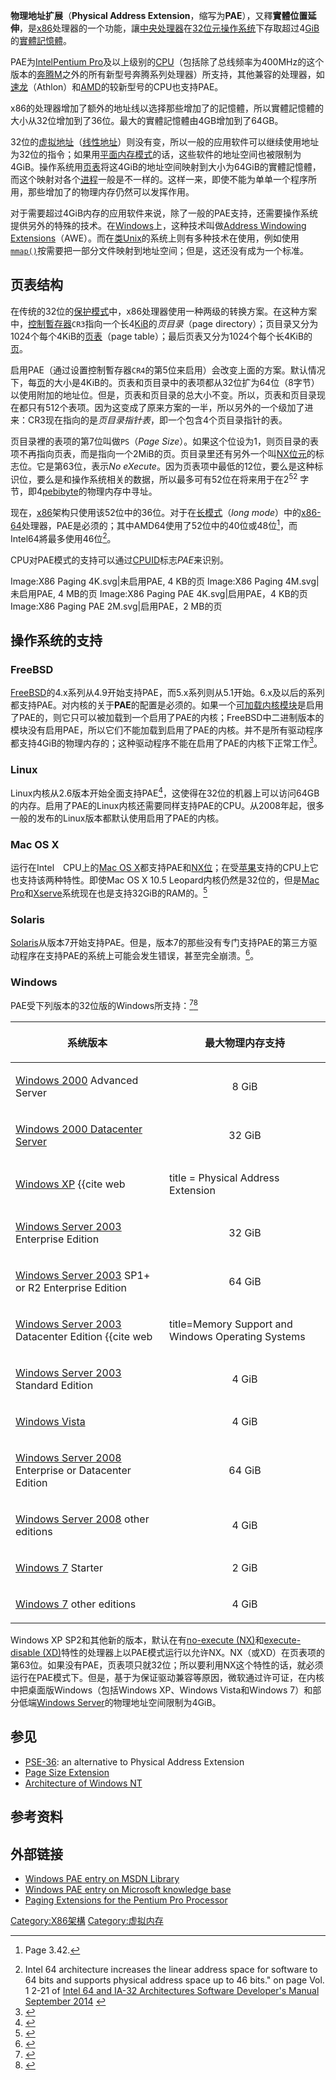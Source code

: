 {{noteTA
|1=zh-cn:GB;zh-hk:GiB;
|2=zh-cn:KB;zh-hk:KiB;
|3=zh-cn:MB;zh-hk:MiB;
|4=zh-cn:32位;zh-hk:32位元;
|5=zh-cn:64位;zh-hk:64位元;
|6=zh-cn:36位;zh-hk:36位元;
|G1=IT
}}
{{Proofreader needed|en|Physical Address Extension}}

'''物理地址扩展'''（'''Physical Address Extension'''，缩写为'''PAE'''），又釋'''實體位置延伸'''，是[[x86|x86]]处理器的一个功能，讓[[中央处理器|中央处理器]]在[[32位元|32位元]][[操作系统|操作系统]]下存取超过4[[二进制乘数词头#Prefixes|GiB]]的[[實體記憶體|實體記憶體]]。

PAE为[[Intel|Intel]][[Pentium_Pro|Pentium Pro]]及以上级别的[[CPU|CPU]]（包括除了总线频率为400MHz的这个版本的[[奔腾M|奔腾M]]之外的所有新型号奔腾系列处理器）所支持，其他兼容的处理器，如[[AMD_Athlon|速龙]]（Athlon）和[[AMD|AMD]]的较新型号的CPU也支持PAE。

x86的处理器增加了额外的地址线以选择那些增加了的記憶體，所以實體記憶體的大小从32位增加到了36位。最大的實體記憶體由4GB增加到了64GB。

32位的[[虚拟地址|虚拟地址]]（[[线性地址|线性地址]]）则没有变，所以一般的应用软件可以继续使用地址为32位的指令；如果用[[平面内存模式|平面内存模式]]的话，这些软件的地址空间也被限制为4GiB。操作系统用[[页表|页表]]将这4GiB的地址空间映射到大小为64GiB的實體記憶體，而这个映射对各个[[进程|进程]]一般是不一样的。这样一来，即使不能为单单一个程序所用，那些增加了的物理内存仍然可以发挥作用。

对于需要超过4GiB内存的应用软件来说，除了一般的PAE支持，还需要操作系统提供另外的特殊的技术。在[[Windows|Windows]]上，这种技术叫做[[Address_Windowing_Extensions|Address Windowing Extensions]]（AWE）。而在[[类Unix|类Unix]]的系统上则有多种技术在使用，例如使用<tt>[[mmap|mmap()]]</tt>按需要把一部分文件映射到地址空间；但是，这还没有成为一个标准。

==页表结构==
在传统的32位的[[保护模式|保护模式]]中，x86处理器使用一种两级的转换方案。在这种方案中，[[控制暫存器|控制暫存器]]<code>CR3</code>指向一个长4[[二进制乘数词头|Ki]]B的''页目录''（page directory）；页目录又分为1024个每个4KiB的[[页表|页表]]（page table）；最后页表又分为1024个每个长4KiB的[[页|页]]。

启用PAE（通过设置控制暫存器<code>CR4</code>的第5位来启用）会改变上面的方案。默认情况下，每[[页|页]]的大小是4KiB的。页表和页目录中的表项都从32位扩为64位（8字节）以使用附加的地址位。但是，页表和页目录的总大小不变。所以，页表和页目录现在都只有512个表项。因为这变成了原来方案的一半，所以另外的一个级加了进来：CR3现在指向的是''页目录指针表''，即一个包含4个页目录指针的表。

页目录裡的表项的第7位叫做<code>PS</code>（''Page Size''）。如果这个位设为1，则页目录的表项不再指向页表，而是指向一个2MiB的页。页目录里还有另外一个叫[[NX位元|NX位元]]的标志位。它是第63位，表示''No eXecute''。因为页表项中最低的12位，要么是这种标识位，要么是和操作系统相关的数据，所以最多可有52位在将来用于在2<sup>52</sup> 字节，即4[[pebibyte|pebibyte]]的物理内存中寻址。

现在，[[x86|x86]]架构只使用该52位中的36位。对于在[[长模式|长模式]]（''long mode''）中的[[x86-64|x86-64]]处理器，PAE是必须的；其中AMD64使用了52位中的40位或48位<ref>{{cite web
  | title = Intel 64 and IA-32 Software Developer's Manual—Volume 3A
  | publisher = [[Intel|Intel]]
  | url = http://developer.intel.com/design/processor/manuals/253668.pdf
  | accessdate = 2007-11-16
  | archive-date = 2009-02-20
  | archive-url = https://web.archive.org/web/20090220060207/http://developer.intel.com/design/processor/manuals/253668.pdf
  | dead-url = no
  }} Page 3.42.</ref>，而Intel64將最多使用46位<ref>Intel 64 architecture increases the linear address space for software to 64 bits and supports physical address space up to 46 bits." on page Vol. 1 2-21 of [http://www.intel.com/content/www/us/en/architecture-and-technology/64-ia-32-architectures-software-developer-manual-325462.html Intel 64 and IA-32 Architectures Software Developer's Manual September 2014] {{Wayback|url=http://www.intel.com/content/www/us/en/architecture-and-technology/64-ia-32-architectures-software-developer-manual-325462.html |date=20190514124207 }}</ref>。

CPU对PAE模式的支持可以通过[[CPUID|CPUID]]标志''PAE''来识别。

<gallery caption="页表结构" widths="400px" heights="300px" perrow="2">
Image:X86 Paging 4K.svg|未启用PAE, 4 KB的页
Image:X86 Paging 4M.svg|未启用PAE, 4 MB的页
Image:X86 Paging PAE 4K.svg|启用PAE，4 KB的页
Image:X86 Paging PAE 2M.svg|启用PAE，2 MB的页
</gallery>

==操作系统的支持==
===FreeBSD===
[[FreeBSD|FreeBSD]]的4.x系列从4.9开始支持PAE，而5.x系列则从5.1开始。6.x及以后的系列都支持PAE。对内核的关于'''PAE'''的配置是必须的。如果一个[[可加载内核模块|可加载内核模块]]是启用了PAE的，则它只可以被加载到一个启用了PAE的内核；FreeBSD中二进制版本的模块没有启用PAE，所以它们不能加载到启用了PAE的内核。并不是所有驱动程序都支持4GiB的物理内存的；这种驱动程序不能在启用了PAE的内核下正常工作<ref>{{cite web
 | title = FreeBSD PAE(4) man page
 | date = 2003-04-08
 | url = http://www.FreeBSD.org/cgi/man.cgi?query=pae&sektion=4
 | accessdate = 2007-11-26
 | archive-date = 2021-02-25
 | archive-url = https://web.archive.org/web/20210225221234/https://www.freebsd.org/cgi/man.cgi?query=pae&sektion=4
 | dead-url = no
 }}</ref>。

===Linux===
Linux内核从2.6版本开始全面支持PAE<ref>{{cite web
 |title       = Wonderful World of Linux 2.6
 |url         = http://kniggit.net/wwol26.html
 |deadurl     = yes
 |archiveurl  = https://web.archive.org/web/20030716054145/http://www.kniggit.net/wwol26.html
 |archivedate = 2003-07-16
}}</ref>，这使得在32位的机器上可以访问64GB的内存。启用了PAE的Linux内核还需要同样支持PAE的CPU。从2008年起，很多一般的发布的Linux版本都默认使用启用了PAE的内核。

===Mac OS X ===
运行在Intel　CPU上的[[Mac_OS_X|Mac OS X]]都支持PAE和[[NX位|NX位]]；在受[[苹果公司|苹果]]支持的CPU上它也支持该两种特性。即使Mac OS X 10.5 Leopard内核仍然是32位的，但是[[Mac_Pro|Mac Pro]]和[[Xserve|Xserve]]系统现在也是支持32GiB的RAM的。<ref>{{cite web
 | title = Road to Mac OS X 10.6 Snow Leopard: 64-Bits
 | date = 2008-09-26
 | url = http://www.appleinsider.com/articles/08/08/26/road_to_mac_os_x_10_6_snow_leopard_64_bits.html
 | accessdate = 2008-09-26
 | archive-date = 2020-12-10
 | archive-url = https://web.archive.org/web/20201210145928/https://appleinsider.com/articles/08/08/26/road_to_mac_os_x_10_6_snow_leopard_64_bits.html
 | dead-url = no
 }}</ref>

===Solaris===
[[Solaris|Solaris]]从版本7开始支持PAE。但是，版本7的那些没有专门支持PAE的第三方驱动程序在支持PAE的系统上可能会发生错误，甚至完全崩溃。<ref>{{cite web
 |title      = Solaris 7 5/99 Release Notes (Intel Platform Edition), Appendix B: Hardware Compatibility List and Device Configuration Guide (Intel Platform Edition) 5/99
 |year       = 1999
 |url        = http://docs.sun.com/app/docs/doc/806-0225/6j9ji3kj2
 |accessdate = 2007-11-26
}}{{dead link|date=2018年1月 |bot=InternetArchiveBot |fix-attempted=yes }}</ref>。
===Windows===
PAE受下列版本的32位版的Windows所支持：<ref>{{cite web
  | title = Memory Limits for Windows releases
  | publisher = [[Microsoft|Microsoft]]
  | date = December 5, 2007
  | url = http://msdn2.microsoft.com/en-us/library/aa366778.aspx
  | accessdate = 2007-12-10
  | archive-url = https://web.archive.org/web/20071217093949/http://msdn2.microsoft.com/en-us/library/aa366778.aspx
  | archive-date = 2007-12-17
  | dead-url = yes
  }}</ref><ref>{{cite web
  | title = Intel Physical Addressing Extensions (PAE) in Windows 2000
  | publisher = [[Microsoft|Microsoft]]
  | date = October 26, 2007
  | url = http://support.microsoft.com/kb/268363/
  | accessdate = 2007-12-29
  | archive-date = 2015-03-06
  | archive-url = https://web.archive.org/web/20150306054135/http://support.microsoft.com/kb/268363
  | dead-url = no
  }}</ref>
{| class="wikitable"
! 系统版本
! 最大物理内存支持
|-
| [[Windows_2000|Windows 2000]] Advanced Server
| align="center" | 8 GiB
|-
| [[Windows_2000_Datacenter_Server|Windows 2000 Datacenter Server]]
| align="center" | 32 GiB
|-
| [[Windows_XP|Windows XP]] <ref>{{cite web
  | title = Physical Address Extension
  | publisher = [[Microsoft|Microsoft]]
  | url = http://msdn2.microsoft.com/en-us/library/aa366796(VS.85).aspx
  | access-date = 2008-12-15
  | archive-date = 2008-04-30
  | archive-url = https://web.archive.org/web/20080430035931/http://msdn2.microsoft.com/en-us/library/aa366796(VS.85).aspx
  | dead-url = no
  }}</ref>
| align="center" | 4 GiB
|-
| [[Windows_Server_2003|Windows Server 2003]] Enterprise Edition
| align="center" | 32 GiB
|-
| [[Windows_Server_2003|Windows Server 2003]] SP1+ or R2 Enterprise Edition
| align="center" | 64 GiB
|-
| [[Windows_Server_2003|Windows Server 2003]] Datacenter Edition <ref>{{cite web
 | title=Memory Support and Windows Operating Systems
 | year=2007
 | url=http://www.microsoft.com/whdc/system/platform/server/PAE/PAEmem.mspx
 | accessdate=2008-03-22
 | archive-date=2011-02-19
 | archive-url=https://web.archive.org/web/20110219135621/http://www.microsoft.com/whdc/system/platform/server/PAE/PAEmem.mspx
 | dead-url=no
 }}</ref>

| align="center" | 64 GiB <!-- above sources say 128 here... expert needed -->
|-
| [[Windows_Server_2003|Windows Server 2003]] Standard Edition
| align="center" | 4 GiB
|-
| [[Windows_Vista|Windows Vista]]
| align="center" | 4 GiB
|-
| [[Windows_Server_2008|Windows Server 2008]] Enterprise or Datacenter Edition
| align="center" | 64 GiB
|-
| [[Windows_Server_2008|Windows Server 2008]] other editions
| align="center" | 4 GiB
|-
| [[Windows_7|Windows 7]] Starter
| align="center" | 2 GiB
|-
| [[Windows_7|Windows 7]] other editions
| align="center" | 4 GiB
|}

Windows XP SP2和其他新的版本，默认在有[[NX_bit|no-execute (NX)]]和[[NX_bit|execute-disable (XD)]]特性的处理器上以PAE模式运行以允许NX。NX（或XD）在页表项的第63位。如果没有PAE，页表项只就32位；所以要利用NX这个特性的话，就必须运行在PAE模式下。但是，基于为保证驱动兼容等原因，微软通过许可证，在内核中把桌面版Windows（包括Windows XP、Windows Vista和Windows 7）和部分低端[[Windows_Server|Windows Server]]的物理地址空间限制为4GiB。

==参见==
* [[PSE-36|PSE-36]]: an alternative to Physical Address Extension
* [[Page_Size_Extension|Page Size Extension]]
* [[Architecture_of_Windows_NT|Architecture of Windows NT]]
==参考资料==
{{Reflist}}

==外部链接==
* [https://web.archive.org/web/20080206082431/http://msdn2.microsoft.com/en-us/library/aa366796.aspx Windows PAE entry on MSDN Library]
* [http://support.microsoft.com/?kbid=291988 Windows PAE entry on Microsoft knowledge base] {{Wayback|url=http://support.microsoft.com/?kbid=291988 |date=20210211001942 }}
* [https://web.archive.org/web/20070927195357/http://www.x86.org/articles/2mpages/2mpages.htm Paging Extensions for the Pentium Pro Processor]

[[Category:X86架構|Category:X86架構]]
[[Category:虚拟内存|Category:虚拟内存]]